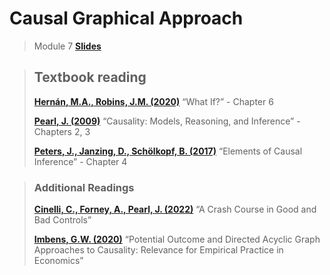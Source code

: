# Causal Graphical Approach

> Module 7 [**Slides**](https://drive.google.com/file/d/1e8hwUwcVOFKSwDdjjb8KDS_3EeoXTNG4/view?usp=sharing)

> ## Textbook reading
>
> [**Hernán, M.A., Robins, J.M. (2020)**](https://www.hsph.harvard.edu/miguel-hernan/causal-inference-book/) "What If?" - Chapter 6
>
> [**Pearl, J. (2009)**](http://bayes.cs.ucla.edu/BOOK-2K/) "Causality: Models, Reasoning, and Inference" - Chapters 2, 3
>
> [**Peters, J., Janzing, D., Schölkopf, B. (2017)**](https://mitpress.mit.edu/books/elements-causal-inference) "Elements of Causal Inference" - Chapter 4

> ### Additional Readings
>
> [**Cinelli, C., Forney, A., Pearl, J. (2022)**](https://ftp.cs.ucla.edu/pub/stat_ser/r493.pdf) "A Crash Course in Good and Bad Controls"
>
> [**Imbens, G.W. (2020)**](https://www.annualreviews.org/doi/10.1146/annurev-statistics-031219-041415) "Potential Outcome and Directed Acyclic Graph Approaches to Causality: Relevance for Empirical Practice in Economics"